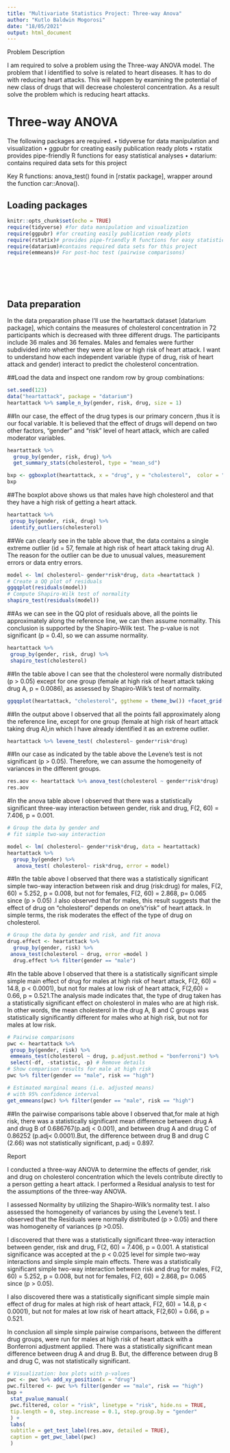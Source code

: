 ---
title: "Multivariate Statistics Project: Three-way Anova"
author: "Kutlo Baldwin Mogorosi"
date: "18/05/2021"
output: html_document
---
Problem Description

I am required to solve a problem using the Three-way ANOVA model. The problem that I identified to solve is related to heart diseases. It has to do with reducing heart attacks. This will happen by examining the potential of new class of drugs that will decrease cholesterol concentration. As a result solve the problem which is reducing heart attacks.

# Three-way ANOVA 
The following packages are required. 
•	tidyverse for data manipulation and visualization
•	ggpubr for creating easily publication ready plots
•	rstatix provides pipe-friendly R functions for easy statistical analyses
•	datarium: contains required data sets for this project

Key R functions: anova_test() found in [rstatix package], wrapper around the function car::Anova().

## Loading packages
```{r setup, include=FALSE}
knitr::opts_chunk$set(echo = TRUE)
require(tidyverse) #for data manipulation and visualization
require(ggpubr)	#for creating easily publication ready plots
require(rstatix)# provides pipe-friendly R functions for easy statistical analyses
require(datarium)#contains required data sets for this project
require(emmeans)# For post-hoc test (pairwise comparisons)







```
## Data preparation
In the data preparation phase I'll use the heartattack dataset [datarium package], which contains the measures of  cholesterol concentration in 72 participants which is decreased with three different drugs. The participants include 36 males and 36 females. Males and females were further subdivided into whether they were at low or high risk of heart attack.
I want to understand how each independent variable (type of drug, risk of heart attack and gender) interact to predict the cholesterol concentration.



##Load the data and inspect one random row by group combinations:
```{r data, echo=FALSE}
set.seed(123)
data("heartattack", package = "datarium")
heartattack %>% sample_n_by(gender, risk, drug, size = 1)
```
##In our case, the effect of the drug types is our primary concern ,thus it is our focal variable. It is believed that the effect of drugs will depend on two other factors, “gender” and “risk” level of heart attack, which are called moderator variables.




```{r data, echo=FALSE }
heartattack %>%
  group_by(gender, risk, drug) %>%
  get_summary_stats(cholesterol, type = "mean_sd")


```



```{r cars}
bxp <- ggboxplot(heartattack, x = "drug", y = "cholesterol",  color = "risk", palette = "jco", facet.by = "gender" )
bxp
```
##The boxplot above shows us that males have high cholesterol and that they have a high risk of getting a heart attack.





```{r cars}
heartattack %>%
 group_by(gender, risk, drug) %>%
 identify_outliers(cholesterol)
```
##We can clearly see in the table above that, the data contains a single extreme outlier (id = 57, female at high risk of heart attack taking drug A). The reason for the outlier can be due to unusual values, measurement errors or data entry errors.






```{r cars}
model <- lm( cholesterol~ gender*risk*drug, data =heartattack )
# Create a QQ plot of residuals
ggqqplot(residuals(model))
# Compute Shapiro-Wilk test of normality
shapiro_test(residuals(model))

```
##As we can see in the QQ plot of residuals above, all the points lie approximately along the reference line, we can then assume normality. This conclusion is supported by the Shapiro-Wilk test. The p-value is not significant (p = 0.4), so we can assume normality.



```{r cars}
heartattack %>%
 group_by(gender, risk, drug) %>%
 shapiro_test(cholesterol)
```
##In the table above I can see that the cholesterol were normally distributed (p > 0.05) except for one group (female at high risk of heart attack taking drug A, p = 0.0086), as assessed by Shapiro-Wilk’s test of normality.


```{r cars}
ggqqplot(heartattack, "cholesterol", ggtheme = theme_bw()) +facet_grid(gender + risk ~ drug, labeller = "label_both")
```
##In the output above I observed that all the points fall approximately along the reference line, except for one group (female at high risk of heart attack taking drug A),in which I have already identified it as an extreme outlier.


```{r cars}
heartattack %>% levene_test( cholesterol~ gender*risk*drug)
```
##In our case as indicated by the table above the Levene’s test is not significant (p > 0.05). Therefore, we can assume the homogeneity of variances in the different groups.



```{r cars}
res.aov <- heartattack %>% anova_test(cholesterol ~ gender*risk*drug)
res.aov
```
#In the anova table above I observed that there was a statistically significant three-way interaction between gender, risk and drug, F(2, 60) = 7.406, p = 0.001.




```{r cars}
# Group the data by gender and
# fit simple two-way interaction

model <- lm( cholesterol~ gender*risk*drug, data = heartattack)
heartattack %>%
  group_by(gender) %>%
   anova_test( cholesterol~ risk*drug, error = model)
```

##In the table above I observed that there was a statistically significant simple two-way interaction between risk and drug (risk:drug) for males, F(2, 60) = 5.252, p = 0.008, but not for females, F(2, 60) = 2.868, p= 0.065 since (p > 0.05) .I also observed that for males, this result suggests that the effect of drug on “cholesterol” depends on one’s“risk” of heart attack. In simple terms, the risk moderates the effect of the type of drug on cholesterol.




```{r cars}
# Group the data by gender and risk, and fit anova
drug.effect <- heartattack %>%
  group_by(gender, risk) %>%
 anova_test(cholesterol ~ drug, error =model )
  drug.effect %>% filter(gender == "male")
```
#In the table above I observed that there is a statistically significant simple simple main effect of drug for males at high risk of heart attack, F(2, 60) = 14.8, p < 0.0001), but not for males at low risk of heart attack, F(2,60) = 0.66, p = 0.521.The analysis made indicates that, the type of drug taken has a statistically significant effect on cholesterol in males who are at high risk. In other words, the mean cholesterol in the drug A, B and C groups was statistically significantly different for males who at high risk, but not for males  at low risk.


```{r cars}
# Pairwise comparisons
pwc <- heartattack %>%
 group_by(gender, risk) %>%
 emmeans_test(cholesterol ~ drug, p.adjust.method = "bonferroni") %>%
 select(-df, -statistic, -p) # Remove details
# Show comparison results for male at high risk
pwc %>% filter(gender == "male", risk == "high")
```


```{r cars}
# Estimated marginal means (i.e. adjusted means)
# with 95% confidence interval
get_emmeans(pwc) %>% filter(gender == "male", risk == "high")
```

##In the pairwise comparisons table above I observed that,for male at high risk, there was a statistically significant mean difference between drug A and drug B of 0.686767(p.adj < 0.001), and between drug A and drug C of 0.86252 (p.adj< 0.0001).But, the difference between drug B and drug C (2.66) was not statistically significant, p.adj = 0.897.




Report

I conducted a three-way ANOVA to determine the effects of gender, risk and drug on cholesterol concentration which the levels contribute directly to a person getting a heart attack.
I performed a Residual analysis to test for the assumptions of the three-way ANOVA.

I assessed Normality by utilizing the Shapiro-Wilk’s normality test. I also assessed the homogeneity of variances by using the Levene’s test.
I observed that the Residuals were normally distributed (p > 0.05) and there was homogeneity of variances (p >0.05).


I discovered that there was a statistically significant three-way interaction between gender, risk and drug, F(2, 60) = 7.406, p = 0.001.
A statistical significance was accepted at the p < 0.025 level for simple two-way interactions and simple simple main effects. There was a statistically significant simple two-way interaction between risk and drug for males, F(2, 60) = 5.252, p = 0.008, but not for females, F(2, 60) = 2.868, p= 0.065 since (p > 0.05).

I also discovered there was a statistically significant simple simple main effect of drug for males at high risk of heart attack, F(2, 60) = 14.8, p < 0.0001), but not for males at low risk of heart attack, F(2,60) = 0.66, p = 0.521.

In conclusion all simple simple pairwise comparisons, between the different drug groups, were run for males at high risk of heart attack with a Bonferroni adjustment applied. There was a statistically significant mean difference between drug A and drug B. But, the difference between drug B and drug C, was not statistically significant.


```{r cars}
# Visualization: box plots with p-values
pwc <- pwc %>% add_xy_position(x = "drug")
pwc.filtered <- pwc %>% filter(gender == "male", risk == "high")
bxp +
 stat_pvalue_manual(
 pwc.filtered, color = "risk", linetype = "risk", hide.ns = TRUE,
 tip.length = 0, step.increase = 0.1, step.group.by = "gender"
 ) +
 labs(
 subtitle = get_test_label(res.aov, detailed = TRUE),
 caption = get_pwc_label(pwc)
 )
```










